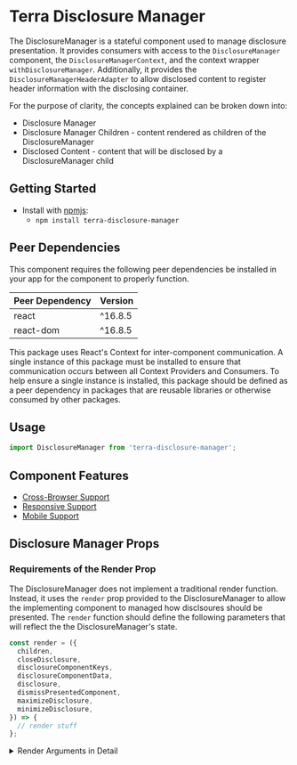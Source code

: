 
<Badge />

# Terra Disclosure Manager

The DisclosureManager is a stateful component used to manage disclosure presentation. It provides consumers with access to the `DisclosureManager` component, the `DisclosureManagerContext`, and the context wrapper `withDisclosureManager`. Additionally, it provides the `DisclosureManagerHeaderAdapter` to allow disclosed content to register header information with the disclosing container.

For the purpose of clarity, the concepts explained can be broken down into:
- Disclosure Manager
- Disclosure Manager Children - content rendered as children of the DisclosureManager
- Disclosed Content - content that will be disclosed by a DisclosureManager child

## Getting Started

- Install with [npmjs](https://www.npmjs.com):
  - `npm install terra-disclosure-manager`

<!-- AUTO-GENERATED-CONTENT:START Peer Dependencies -->
## Peer Dependencies

This component requires the following peer dependencies be installed in your app for the component to properly function.

| Peer Dependency | Version |
|-|-|
| react | ^16.8.5 |
| react-dom | ^16.8.5 |

<!-- AUTO-GENERATED-CONTENT:END -->

This package uses React's Context for inter-component communication. A single instance of this package must be installed to ensure that communication occurs between all Context Providers and Consumers. To help ensure a single instance is installed, this package should be defined as a peer dependency in packages that are reusable libraries or otherwise consumed by other packages.

## Usage
```js
import DisclosureManager from 'terra-disclosure-manager';
```

## Component Features

- [Cross-Browser Support](https://engineering.cerner.com/terra-ui/contributing/terra-ui/component-standards#cross-browser-support)
- [Responsive Support](https://engineering.cerner.com/terra-ui/contributing/terra-ui/component-standards#responsive-support)
- [Mobile Support](https://engineering.cerner.com/terra-ui/contributing/terra-ui/component-standards#mobile-support)

## Disclosure Manager Props
<DisclosureManagerPropsTable />

### Requirements of the Render Prop 

The DisclosureManager does not implement a traditional render function. Instead, it uses the `render` prop provided to the DisclosureManager to allow the implementing component to managed how disclsoures should be presented. The `render` function should define the following parameters that will reflect the the DisclosureManager's state.

```js
const render = ({
  children,
  closeDisclosure,
  disclosureComponentKeys,
  disclosureComponentData,
  disclosure,
  dismissPresentedComponent,
  maximizeDisclosure,
  minimizeDisclosure,
}) => {
  // render stuff
};
```

<details>
<summary>Render Arguments in Detail</summary>

```js
const render = ({
  /* The children components provided to the DisclosureManager. */
  children: {
    /* Array of React components to render as content. */
    components: PropsTypes.arrayOf(PropsTypes.node),
  },

  /* Closes the disclosure and removes all components from the disclosure stack. */
  closeDisclosure: PropsTypes.func,

  /* The components in the disclosure stack. */
  disclose: {
    /* The React components to render in a disclosure mechanism. */
    components: PropTypes.arrayOf(PropsTypes.node),
        
    /* Indicate the current display state of the DisclosureManager. */
    isOpen: PropTypes.bool,
        
    /**
     * Indicate the current focus state of the DisclosureManager.
     *  > Note: The `isFocused` value has little relevance now that Terra's AbstractModal and other
     *    components directly manage their own focus state. `isFocused` will be removed from their
     *    DisclosureManager API in a future major release.
     */
    isFocused: PropTypes.bool,
        
    /* Indicate the current maximize state of the DisclosureManager. */
    isMaximized: PropTypes.bool,
    
    /* The String size of the disclosure. */
    size: PropTypes.string,
  },
  
  /* Array of keys representing the components in the disclosure stack. */
  disclosureComponentKeys: PropsTypes.arrayOf(PropsTypes.string),

  /* Contains components and associated data representing the state of disclosure stack */
  disclosureComponentData: {
    
    /* Component that has been wrapped with the DisclosureManager-provided contexts */
    component: PropsTypes.node,

    /** 
     * Contains the header data for the associated component. This will be provided if the 
     * component's title is provided title on disclose or the DisclosureHeaderAdapter is rendered
     * by the disclosed component.
     */
    headerAdapterData: {
      /* The disclosed component's title that can be rendered within the header. */
      title: PropsTypes.string,

      /* A CollapsibleMenuView component that can render within the header. */
      collapsibleMenuView: PropType.node,
    },
  },

  /* Pops the currently disclosed component off the disclosure stack. */
  dismissPresentedComponent: PropsTypes.func,

  /**
   * Maximizes the disclosure size. If the disclosure cannot be maximized, or if it is already
   * maximized, the function is not provided.
   */
  maximizeDisclosure: PropsTypes.func,

  /**
   * Minimizes the disclosure size. If the disclosure cannot be minimized, or if it is already
   * minimized, the function is not provided.
   */
  minimizeDisclosure: PropsTypes.func,
}) => {
  // render stuff
};
```
</details>
